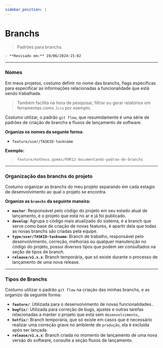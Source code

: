 ```yaml
---
sidebar_position: 1
---
```


# Branchs

> Padrôes para branchs.

<div class="alert alert--primary" role="alert">

    - **Revisado em:** 19/06/2024:15:02
 
 </div>
 
---

### Nomes

Em meus projetos, costumo definir no nome das branchs, flags especificas para especificar as informações relacionadas a funcionalidade que está sendo trabalhada.

> Também facilita na hora de pesquisar, filtrar ou gerar relatórios em ferramentas como `Jira` por exemplo.

Costumo utilizar, o padrão `git flow`, que resumidamente é uma série de padrôes de criação de branchs e fluxos de lançamento de software.

**Organizo os nomes da segunte forma**:

- `feature/user/TASKID-taskname`

**Exemplo:**
 
 > `feature/matheus.gomes/POR12-documentando-padrao-de-branchs`

****

### Organização das branchs do projeto

Costumo organizar as branchs do meu projeto separando em cada estagio de desenvolvimento ao qual o projeto se encontra.

**Organizo as `branchs` da seguinte maneira:**

- **`master`**: Responsável pelo código do projeto em seu estado atual de lançamento, é o projeto que está no ar e já foi publicado.
- **`develop`**: Agrupa o código mais atualizado do sistema, é a branch que serve como base de criação de novas features, é apartir dela que todas as novas branchs são criadas pela equipe.  
- **`type/user/TASKID-taskname`**: Branch de trabalho, responsável pelo desenvolvimento, correção, melhorias ou qualquer manutenção no código do projeto, possui diversos tipos que podem ser consultados na seção de tipos de branch. 
- **`release/v1.x.x`**: Branch temporária, que só existe durante o processo de lançamento de uma nova release.

****

### Tipos de Branchs

Costumo utilizar o padrão `git flow` na criação das minhas branchs, e as organizo da seguinte forma:

- **`feature/`**: Utilizada para o desenvolvimento de novas funcionalidades..
- **`bugfix/`**: Utilizada para correção de bugs, ajustes e outras tarefas relacionadas a manter o projeto que está sem `desenvolvimento`,.
- **`hotfix/`**: Branch temporária, que só existe em casos que é necessário realizar uma correção grave no ambiente de `produção`, ela é excluida após ser lançada.
- **`release/v1.x.x`**: Branch criada no momento de lançamento de uma nova versão do software, consulte a seção fluxos de lançamento.